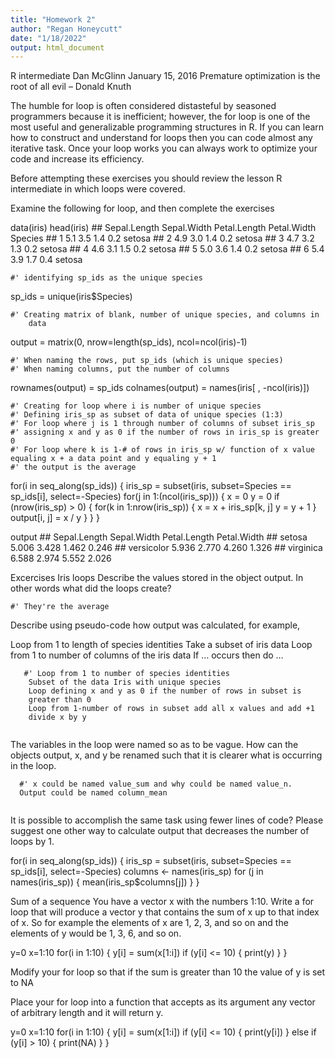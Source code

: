 ```yaml
---
title: "Homework 2"
author: "Regan Honeycutt"
date: "1/18/2022"
output: html_document
---
```


R intermediate
Dan McGlinn
January 15, 2016
Premature optimization is the root of all evil -- Donald Knuth

The humble for loop is often considered distasteful by seasoned programmers because it is inefficient; however, the for loop is one of the most useful and generalizable programming structures in R. If you can learn how to construct and understand for loops then you can code almost any iterative task. Once your loop works you can always work to optimize your code and increase its efficiency.

Before attempting these exercises you should review the lesson R intermediate in which loops were covered.

Examine the following for loop, and then complete the exercises

data(iris)
head(iris)
##   Sepal.Length Sepal.Width Petal.Length Petal.Width Species
## 1          5.1         3.5          1.4         0.2  setosa
## 2          4.9         3.0          1.4         0.2  setosa
## 3          4.7         3.2          1.3         0.2  setosa
## 4          4.6         3.1          1.5         0.2  setosa
## 5          5.0         3.6          1.4         0.2  setosa
## 6          5.4         3.9          1.7         0.4  setosa

    #' identifying sp_ids as the unique species

sp_ids = unique(iris$Species)

    #' Creating matrix of blank, number of unique species, and columns in 
        data

output = matrix(0, nrow=length(sp_ids), ncol=ncol(iris)-1)

    #' When naming the rows, put sp_ids (which is unique species)
    #' When naming columns, put the number of columns
  
rownames(output) = sp_ids
colnames(output) = names(iris[ , -ncol(iris)])

    #' Creating for loop where i is number of unique species 
    #' Defining iris_sp as subset of data of unique species (1:3) 
    #' For loop where j is 1 through number of columns of subset iris_sp
    #' assigning x and y as 0 if the number of rows in iris_sp is greater 0
    #' For loop where k is 1-# of rows in iris_sp w/ function of x value         equaling x + a data point and y equaling y + 1
    #' the output is the average

for(i in seq_along(sp_ids)) {
    iris_sp = subset(iris, subset=Species == sp_ids[i], select=-Species)
    for(j in 1:(ncol(iris_sp))) {
        x = 0
        y = 0
        if (nrow(iris_sp) > 0) {
            for(k in 1:nrow(iris_sp)) {
                x = x + iris_sp[k, j]
                y = y + 1
            }
            output[i, j] = x / y 
        }
    }
}


output
##            Sepal.Length Sepal.Width Petal.Length Petal.Width
## setosa            5.006       3.428        1.462       0.246
## versicolor        5.936       2.770        4.260       1.326
## virginica         6.588       2.974        5.552       2.026

Excercises
Iris loops
Describe the values stored in the object output. In other words what did the loops create?

    #' They're the average

Describe using pseudo-code how output was calculated, for example,

Loop from 1 to length of species identities
   Take a subset of iris data 
   Loop from 1 to number of columns of the iris data
      If ... occurs then do ...  
      
       #' Loop from 1 to number of species identities
        Subset of the data Iris with unique species
        Loop defining x and y as 0 if the number of rows in subset is 
        greater than 0
        Loop from 1-number of rows in subset add all x values and add +1
        divide x by y
      
The variables in the loop were named so as to be vague. How can the objects output, x, and y be renamed such that it is clearer what is occurring in the loop.

      #' x could be named value_sum and why could be named value_n.
      Output could be named column_mean
      
It is possible to accomplish the same task using fewer lines of code? Please suggest one other way to calculate output that decreases the number of loops by 1.

for(i in seq_along(sp_ids)) {
    iris_sp = subset(iris, subset=Species == sp_ids[i], select=-Species)
    columns <- names(iris_sp)
    for (j in names(iris_sp)) {
      mean(iris_sp$columns[j])
     }
    }

Sum of a sequence
You have a vector x with the numbers 1:10. Write a for loop that will produce a vector y that contains the sum of x up to that index of x. So for example the elements of x are 1, 2, 3, and so on and the elements of y would be 1, 3, 6, and so on.



y=0
x=1:10
for(i in 1:10) {
  y[i] = sum(x[1:i])
  if (y[i] <= 10) {
    print(y)
  }
}


Modify your for loop so that if the sum is greater than 10 the value of y is set to NA

Place your for loop into a function that accepts as its argument any vector of arbitrary length and it will return y.


y=0
x=1:10
for(i in 1:10) {
  y[i] = sum(x[1:i])
  if (y[i] <= 10) {
  print(y[i])
}   else if (y[i] > 10) {
    print(NA)
   }
}


